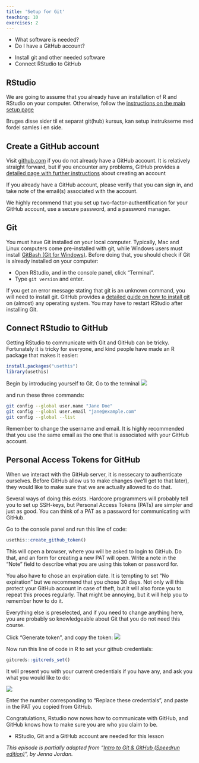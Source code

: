 ```yaml
---
title: 'Setup for Git'
teaching: 10
exercises: 2
---
```


:::::::::::::::::::::::::::::::::::::: questions 

- What software is needed?
- Do I have a GitHub account?

::::::::::::::::::::::::::::::::::::::::::::::::

::::::::::::::::::::::::::::::::::::: objectives

- Install git and other needed software
- Connect RStudio to GitHub

::::::::::::::::::::::::::::::::::::::::::::::::

## RStudio

We are going to assume that you already have an installation of R and RStudio
on your computer. Otherwise, follow the [instructions on the main setup page](setup.md)

::::instructor
Bruges disse sider til et separat git(hub) kursus, kan setup instrukserne med
fordel samles i en side.
::::


## Create a GitHub account

Visit [github.com](https://github.com/) if you do not already have a 
GitHub account. It is relatively straight forward, but if you encounter any problems,
GitHub provides a [detailed page with further instructions](https://docs.github.com/en/get-started/start-your-journey/creating-an-account-on-github) about creating an 
account

If you already have a GitHub account, please verify that you can sign in, and take note of the email(s) associated with the account.

We highly recommend that you set up two-factor-authentification for your GitHub 
account, use a secure password, and a password manager.


## Git
You must have Git installed on your local computer. Typically, Mac and Linux 
computers come pre-installed with git, while Windows users must install 
[GitBash (Git for Windows)](https://gitforwindows.org/). 
Before doing that, you should check if Git is already installed on your computer:

* Open RStudio, and in the console panel, click "Terminal".
* Type `git version` and enter.

If you get an error message stating that git is an unknown command, you will 
need to install git. GitHub provides a [detailed guide on how to install git](https://github.com/git-guides/install-git)
on (almost) any operating system. You may have to restart RStudio after installing
Git.

## Connect RStudio to GitHub

Getting RStudio to communicate with Git and GitHub can be tricky. Fortunately it is 
tricky for everyone, and kind people have made an R package that makes it easier:

```r
install.packages("usethis")
library(usethis)
```

Begin by introducing yourself to Git. Go to the terminal ![](../fig/the-rstudio-terminal.png)

and run these three commands:

```bash
git config --global user.name "Jane Doe"
git config --global user.email "jane@example.com"
git config --global --list
```

Remember to change the username and email. It is highly recommended that you
use the same email as the one that is associated with your GitHub account. 

## Personal Access Tokens for GitHub

When we interact with the GitHub server, it is nessecary to authenticate ourselves.
Before GitHub allow us to make changes (we'll get to that later), they would like
to make sure that we are actually allowed to do that. 

Several ways of doing this exists. Hardcore programmers will probably tell you
to set up SSH-keys, but Personal Access Tokens (PATs) are simpler and just as
good. You can think of a PAT as a password for communicating with GitHub.

Go to the console panel and run this line of code:

```r
usethis::create_github_token()
```

This will open a browser, where you will be asked to login to GitHub. Do that,
and an form for creating a new PAT will open. Write a note in the "Note" field
to describe what you are using this token or password for. 

You also have to chose an expiration date. It is tempting to set "No expiration"
but we recommend that you chose 30 days. Not only will this protect your 
GitHub account in case of theft, but it will also force you to repeat this proces
regularly. That might be annoying, but it will help you to remember how to do it.

Everything else is preselected, and if you need to change anything here, you are
probably so knowledgeable about Git that you do not need this course.

Click "Generate token", and copy the token:
![](../fig/github-token.png)


Now run this line of code in R to set your github credentials:

```r
gitcreds::gitcreds_set()
```

It will present you with your current credentials if you have any, and ask
you what you would like to do:

![](../fig/gitcreds-set.png)

Enter the number corresponding to "Replace these credentials",
and paste in the PAT you copied from GitHub.

Congratulations, Rstudio now nows how to communicate with GitHub, and GitHub
knows how to make sure you are who you claim to be.

::::::::::::::::::::::::::::::::::::: keypoints 

- RStudio, Git and a GitHub account are needed for this lesson

::::::::::::::::::::::::::::::::::::::::::::::::

*This episode is partially adapted from "[Intro to Git & GitHub (Speedrun edition)](https://jennajordan.me/git-novice-speedrun)", by Jenna Jordan.*
